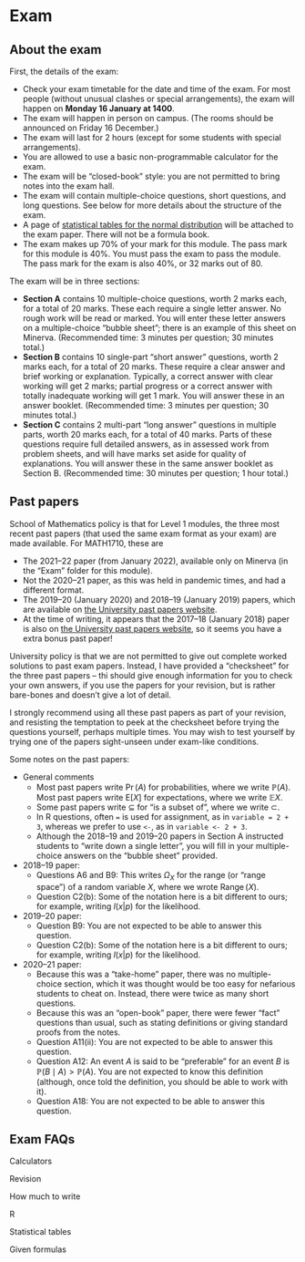 # Exam  {#L22-exam}

## About the exam

First, the details of the exam:

* Check your exam timetable for the date and time of the exam. For most people (without unusual clashes or special arrangements), the exam will happen on **Monday 16 January at 1400**.
* The exam will happen in person on campus. (The rooms should be announced on Friday 16 December.)
* The exam will last for 2 hours (except for some students with special arrangements).
* You are allowed to use a basic non-programmable calculator for the exam.
* The exam will be "closed-book" style: you are not permitted to bring notes into the exam hall.
* The exam will contain multiple-choice questions, short questions, and long questions. See below for more details about the structure of the exam.
* A page of [statistical tables for the normal distribution](https://mpaldridge.github.io/math1710/stat-tab.pdf) will be attached to the exam paper. There will not be a formula book.
* The exam makes up 70% of your mark for this module. The pass mark for this module is 40%. You must pass the exam to pass the module. The pass mark for the exam is also 40%, or 32 marks out of 80.

The exam will be in three sections:

* **Section A** contains 10 multiple-choice questions, worth 2 marks each, for a total of 20 marks. These each require a single letter answer. No rough work will be read or marked. You will enter these letter answers on a multiple-choice "bubble sheet"; there is an example of this sheet on Minerva. (Recommended time: 3 minutes per question; 30 minutes total.)
* **Section B** contains 10 single-part "short answer" questions, worth 2 marks each, for a total of 20 marks. These require a clear answer and brief working or explanation. Typically, a correct answer with clear working will get 2 marks; partial progress or a correct answer with totally inadequate working will get 1 mark. You will answer these in an answer booklet. (Recommended time: 3 minutes per question; 30 minutes total.)
* **Section C** contains 2 multi-part "long answer" questions in multiple parts, worth 20 marks each, for a total of 40 marks. Parts of these questions require full detailed answers, as in assessed work from problem sheets, and will have marks set aside for quality of explanations. You will answer these in the same answer booklet as Section B. (Recommended time: 30 minutes per question; 1 hour total.)

## Past papers

School of Mathematics policy is that for Level 1 modules, the three most recent past papers (that used the same exam format as your exam) are made available. For MATH1710, these are

* The 2021--22 paper (from January 2022), available only on Minerva (in the "Exam" folder for this module).
* Not the 2020--21 paper, as this was held in pandemic times, and had a different format.
* The 2019--20 (January 2020) and 2018--19 (January 2019) papers, which are available on [the University past papers website](https://students.leeds.ac.uk/exampapers?action=search&keyword=MATH1710).
* At the time of writing, it appears that the 2017--18 (January 2018) paper is also on [the University past papers website](https://students.leeds.ac.uk/exampapers?action=search&keyword=MATH1710), so it seems you have a extra bonus past paper!

University policy is that we are not permitted to give out complete worked solutions to past exam papers. Instead, I have provided a "checksheet" for the three past papers -- thi should give enough information for you to check your own answers, if you use the papers for your revision, but is rather bare-bones and doesn't give a lot of detail.

I strongly recommend using all these past papers as part of your revision, and resisting the temptation to peek at the checksheet before trying the questions yourself, perhaps multiple times. You may wish to test yourself by trying one of the papers sight-unseen under exam-like conditions.

Some notes on the past papers:

* General comments
  * Most past papers write $\Pr(A)$ for probabilities, where we write $\mathbb P(A)$. Most past papers write $\mathrm{E}[X]$ for expectations, where we write $\mathbb EX$.
  * Some past papers write $\subseteq$ for "is a subset of", where we write $\subset$.
  * In R questions, often `=` is used for assignment, as in `variable = 2 + 3`, whereas we prefer to use `<-`, as in `variable <- 2 + 3`.
  * Although the 2018--19 and 2019--20 papers in Section A instructed students to "write down a single letter", you will fill in your multiple-choice answers on the "bubble sheet" provided.
* 2018--19 paper:
  * Questions A6 and B9: This writes $\Omega_X$ for the range (or "range space") of a random variable $X$, where we wrote $\operatorname{Range}(X)$.
  * Question C2(b): Some of the notation here is a bit different to ours; for example, writing $l(x|p)$ for the likelihood.
* 2019--20 paper:
  * Question B9: You are not expected to be able to answer this question.
  * Question C2(b): Some of the notation here is a bit different to ours; for example, writing $l(x|p)$ for the likelihood.
* 2020--21 paper:
  * Because this was a "take-home" paper, there was no multiple-choice section, which it was thought would be too easy for nefarious students to cheat on. Instead, there were twice as many short questions.
  * Because this was an "open-book" paper, there were fewer "fact" questions than usual, such as stating definitions or giving standard proofs from the notes.
  * Question A11(ii): You are not expected to be able to answer this question.
  * Question A12: An event $A$ is said to be "preferable" for an event $B$ is $\mathbb P(B \mid A) > \mathbb P(A)$. You are not expected to know this definition (although, once told the definition, you should be able to work with it).
  * Question A18: You are not expected to be able to answer this question.


## Exam FAQs

Calculators

Revision

How much to write

R

Statistical tables

Given formulas




<!--
## Revision

It seems a bit strange for me to be giving you revision advice -- I last did a maths exam more than a decade ago, while you last did a maths exam a few months ago!
-->